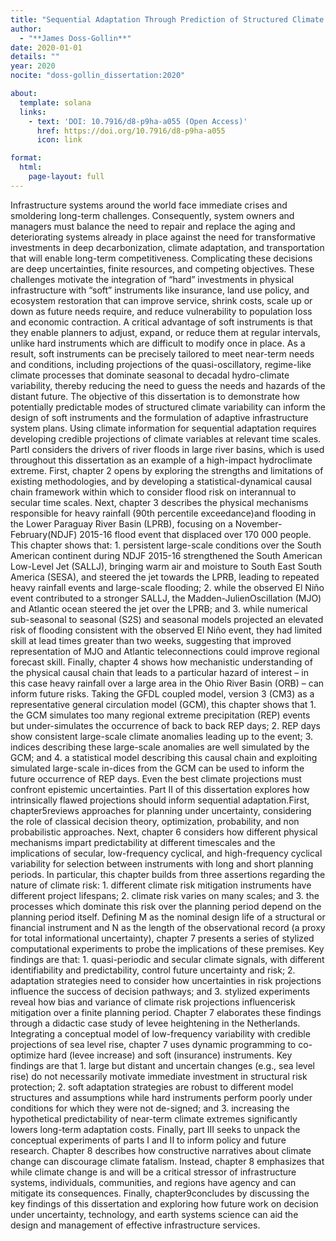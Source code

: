 ```yaml
---
title: "Sequential Adaptation Through Prediction of Structured Climate Risk"
author:
  - "**James Doss-Gollin**"
date: 2020-01-01
details: ""
year: 2020
nocite: "doss-gollin_dissertation:2020"

about:
  template: solana
  links:
    - text: 'DOI: 10.7916/d8-p9ha-a055 (Open Access)'
      href: https://doi.org/10.7916/d8-p9ha-a055
      icon: link

format:
  html:
    page-layout: full
---
```


Infrastructure systems around the world face immediate crises and smoldering long-term challenges. Consequently, system owners and managers must balance the need to repair and replace the aging and deteriorating systems already in place against the need for transformative investments in deep decarbonization, climate adaptation, and transportation that will enable long-term competitiveness. Complicating these decisions are deep uncertainties, finite resources, and competing objectives.       These challenges motivate the integration of “hard” investments in physical infrastructure with “soft” instruments like insurance, land use policy, and ecosystem restoration that can improve service, shrink costs, scale up or down as future needs require, and reduce vulnerability to population loss and economic contraction. A critical advantage of soft instruments is that they enable planners to adjust, expand, or reduce them at regular intervals, unlike hard instruments which are difficult to modify once in place. As a result, soft instruments can be precisely tailored to meet near-term needs and conditions, including projections of the quasi-oscillatory, regime-like climate processes that dominate seasonal to decadal hydro-climate variability, thereby reducing the need to guess the needs and hazards of the distant future. The objective of this dissertation is to demonstrate how potentially predictable modes of structured climate variability can inform the design of soft instruments and the formulation of adaptive infrastructure system plans.       Using climate information for sequential adaptation requires developing credible projections of climate variables at relevant time scales. PartI considers the drivers of river floods in large river basins, which is used throughout this dissertation as an example of a high-impact hydroclimate extreme. First, chapter 2 opens by exploring the strengths and limitations of existing methodologies, and by developing a statistical-dynamical causal chain framework within which to consider flood risk on interannual to secular time scales. Next, chapter 3 describes the physical mechanisms responsible for heavy rainfall (90th percentile exceedance)and flooding in the Lower Paraguay River Basin (LPRB), focusing on a November-February(NDJF) 2015-16 flood event that displaced over 170 000 people. This chapter shows that:       1. persistent large-scale conditions over the South American continent during NDJF 2015-16 strengthened the South American Low-Level Jet (SALLJ), bringing warm air and moisture to South East South America (SESA), and steered the jet towards the LPRB, leading to repeated heavy rainfall events and large-scale flooding;       2. while the observed El Niño event contributed to a stronger SALLJ, the Madden-JulienOscillation (MJO) and Atlantic ocean steered the jet over the LPRB; and       3. while numerical sub-seasonal to seasonal (S2S) and seasonal models projected an elevated risk of flooding consistent with the observed El Niño event, they had limited skill at lead times greater than two weeks, suggesting that improved representation of MJO and Atlantic teleconnections could improve regional forecast skill.       Finally, chapter 4 shows how mechanistic understanding of the physical causal chain that leads to a particular hazard of interest – in this case heavy rainfall over a large area in the Ohio River Basin (ORB) – can inform future risks. Taking the GFDL coupled model, version 3 (CM3) as a representative general circulation model (GCM), this chapter shows that       1. the GCM simulates too many regional extreme precipitation (REP) events but under-simulates the occurrence of back to back REP days;       2. REP days show consistent large-scale climate anomalies leading up to the event;       3. indices describing these large-scale anomalies are well simulated by the GCM; and       4. a statistical model describing this causal chain and exploiting simulated large-scale in-dices from the GCM can be used to inform the future occurrence of REP days.       Even the best climate projections must confront epistemic uncertainties. Part II of this dissertation explores how intrinsically flawed projections should inform sequential adaptation.First, chapter5reviews approaches for planning under uncertainty, considering the role of classical decision theory, optimization, probability, and non probabilistic approaches. Next, chapter 6 considers how different physical mechanisms impart predictability at different timescales and the implications of secular, low-frequency cyclical, and high-frequency cyclical variability for selection between instruments with long and short planning periods. In particular, this chapter builds from three assertions regarding the nature of climate risk:       1. different climate risk mitigation instruments have different project lifespans;       2. climate risk varies on many scales; and       3. the processes which dominate this risk over the planning period depend on the planning period itself.       Defining M as the nominal design life of a structural or financial instrument and N as the length of the observational record (a proxy for total informational uncertainty), chapter 7 presents a series of stylized computational experiments to probe the implications of these premises. Key findings are that:       1. quasi-periodic and secular climate signals, with different identifiability and predictability, control future uncertainty and risk;       2. adaptation strategies need to consider how uncertainties in risk projections influence the success of decision pathways; and       3. stylized experiments reveal how bias and variance of climate risk projections influencerisk mitigation over a finite planning period.       Chapter 7 elaborates these findings through a didactic case study of levee heightening in the Netherlands. Integrating a conceptual model of low-frequency variability with credible projections of sea level rise, chapter 7 uses dynamic programming to co-optimize hard (levee increase) and soft (insurance) instruments. Key findings are that       1. large but distant and uncertain changes (e.g., sea level rise) do not necessarily motivate immediate investment in structural risk protection;       2. soft adaptation strategies are robust to different model structures and assumptions while hard instruments perform poorly under conditions for which they were not de-signed; and       3. increasing the hypothetical predictability of near-term climate extremes significantly lowers long-term adaptation costs.       Finally, part III seeks to unpack the conceptual experiments of parts I and II to inform policy and future research. Chapter 8 describes how constructive narratives about climate change can discourage climate fatalism. Instead, chapter 8 emphasizes that while climate change is and will be a critical stressor of infrastructure systems, individuals, communities, and regions have agency and can mitigate its consequences. Finally, chapter9concludes by discussing the key findings of this dissertation and exploring how future work on decision under uncertainty, technology, and earth systems science can aid the design and management of effective infrastructure services.

:::{#bibliography}
:::